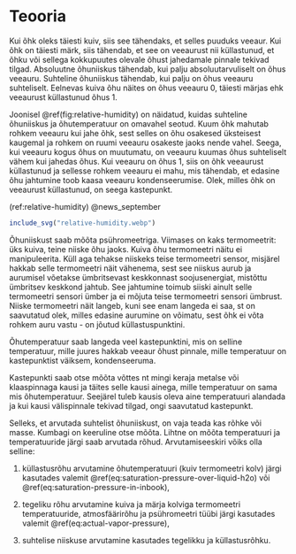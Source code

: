 # Teooria

Kui õhk oleks täiesti kuiv, siis see tähendaks, et selles puuduks veeaur. Kui õhk on täiesti märk, siis tähendab, et see on veeaurust nii küllastunud, et õhku või sellega kokkupuutes olevale õhust jahedamale pinnale tekivad tilgad. Absoluutne õhuniiskus tähendab, kui palju absoluutarvuliselt on õhus veeauru. Suhteline õhuniiskus tähendab, kui palju on õhus veeauru suhteliselt. Eelnevas kuiva õhu näites on õhus veeauru 0, täiesti märjas ehk veeaurust küllastunud õhus 1.

Joonisel \@ref(fig:relative-humidity) on näidatud, kuidas suhteline õhuniiskus ja õhutemperatuur on omavahel seotud. Kuum õhk mahutab rohkem veeauru kui jahe õhk, sest selles on õhu osakesed üksteisest kaugemal ja rohkem on ruumi veeauru osakeste jaoks nende vahel. Seega, kui veeauru kogus õhus on muutumatu, on veeauru kuumas õhus suhteliselt vähem kui jahedas õhus. Kui veeauru on õhus 1, siis on õhk veeaurust küllastunud ja sellesse rohkem veeauru ei mahu, mis tähendab, et edasine õhu jahtumine toob kaasa veeauru kondenseerumise. Olek, milles õhk on veeaurust küllastunud, on seega kastepunkt.

(ref:relative-humidity) @news_september

```r
include_svg("relative-humidity.webp")
```

Õhuniiskust saab mõõta psühromeetriga. Viimases on kaks termomeetrit: üks kuiva, teine niiske õhu jaoks. Kuiva õhu termomeetri näitu ei manipuleerita. Küll aga tehakse niiskeks teise termomeetri sensor, misjärel hakkab selle termomeetri näit vähenema, sest see niiskus aurub ja aurumisel võetakse ümbritsevast keskkonnast soojusenergiat, mistõttu ümbritsev keskkond jahtub. See jahtumine toimub siiski ainult selle termomeetri sensori ümber ja ei mõjuta teise termomeetri sensori ümbrust. Niiske termomeetri näit langeb, kuni see enam langeda ei saa, st on saavutatud olek, milles edasine aurumine on võimatu, sest õhk ei võta rohkem auru vastu - on jõutud küllastuspunktini.

Õhutemperatuur saab langeda veel kastepunktini, mis on selline temperatuur, mille juures hakkab veeaur õhust pinnale, mille temperatuur on kastepunktist väiksem, kondenseeruma.

Kastepunkti saab otse mõõta võttes nt mingi keraja metalse või klaaspinnaga kausi ja täites selle kausi ainega, mille temperatuur on sama mis õhutemperatuur. Seejärel tuleb kausis oleva aine temperatuuri alandada ja kui kausi välispinnale tekivad tilgad, ongi saavutatud kastepunkt.

Selleks, et arvutada suhtelist õhuniiskust, on vaja teada kas rõhke või masse. Kumbagi on keeruline otse mõõta. Lihtne on mõõta temperatuuri ja temperatuuride järgi saab arvutada rõhud. Arvutamiseeskiri võiks olla selline:

1. küllastusrõhu arvutamine õhutemperatuuri (kuiv termomeetri kolv) järgi kasutades valemit \@ref(eq:saturation-pressure-over-liquid-h2o) või \@ref(eq:saturation-pressure-in-inbook),

2. tegeliku rõhu arvutamine kuiva ja märja kolviga termomeetri temperatuuride, atmosfäärirõhu ja psühromeetri tüübi järgi kasutades valemit \@ref(eq:actual-vapor-pressure),

3. suhtelise niiskuse arvutamine kasutades tegelikku ja küllastusrõhku.
